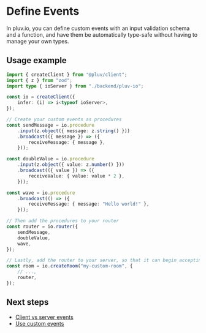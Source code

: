 # Define Events

In pluv.io, you can define custom events with an input validation schema and a function, and have them be automatically type-safe without having to manage your own types.

## Usage example

```ts
import { createClient } from "@pluv/client";
import { z } from "zod";
import type { ioServer } from "./backend/pluv-io";

const io = createClient({
    infer: (i) => i<typeof ioServer>,
});

// Create your custom events as procedures
const sendMessage = io.procedure
    .input(z.object({ message: z.string() }))
    .broadcast(({ message }) => ({
        receiveMessage: { message },
    }));

const doubleValue = io.procedure
    .input(z.object({ value: z.number() }))
    .broadcast(({ value }) => ({
        receiveValue: { value: value * 2 },
    }));

const wave = io.procedure
    .broadcast(() => ({
        receiveMessage: { message: "Hello world!" },
    }));

// Then add the procedures to your router
const router = io.router({
    sendMessage,
    doubleValue,
    wave,
});

// Lastly, add the router to your server, so that it can begin accepting custom events
const room = io.createRoom("my-custom-room", {
    // ...,
    router,
});
```

## Next steps

* [Client vs server events](/docs/client/client-vs-server-events)
* [Use custom events](/docs/react/custom-events)

